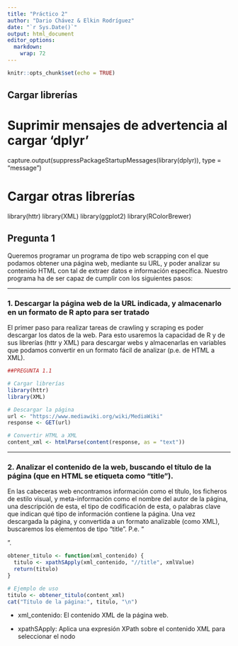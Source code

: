 ```yaml
---
title: "Práctico 2"
author: "Dario Chávez & Elkin Rodríguez"
date: "`r Sys.Date()`"
output: html_document
editor_options: 
  markdown: 
    wrap: 72
---
```


```r
knitr::opts_chunk$set(echo = TRUE)
```

## Cargar librerías

# Suprimir mensajes de advertencia al cargar 'dplyr'

capture.output(suppressPackageStartupMessages(library(dplyr)), type =
"message")

# Cargar otras librerías

library(httr) library(XML) library(ggplot2) library(RColorBrewer)

## Pregunta 1

Queremos programar un programa de tipo web scrapping con el que podamos
obtener una página web, mediante su URL, y poder analizar su contenido
HTML con tal de extraer datos e información específica. Nuestro programa
ha de ser capaz de cumplir con los siguientes pasos:

------------------------------------------------------------------------

### **1. Descargar la página web de la URL indicada, y almacenarlo en un formato de R apto para ser tratado**

El primer paso para realizar tareas de crawling y scraping es poder
descargar los datos de la web. Para esto usaremos la capacidad de R y de
sus librerías (httr y XML) para descargar webs y almacenarlas en
variables que podamos convertir en un formato fácil de analizar (p.e. de
HTML a XML).

```r
##PREGUNTA 1.1

# Cargar librerías
library(httr)
library(XML)

# Descargar la página
url <- "https://www.mediawiki.org/wiki/MediaWiki"
response <- GET(url)

# Convertir HTML a XML
content_xml <- htmlParse(content(response, as = "text"))
```

------------------------------------------------------------------------

### **2. Analizar el contenido de la web, buscando el título de la página (que en HTML se etiqueta como “title”).** 

En las cabeceras web encontramos información como el título, los
ficheros de estilo visual, y meta-información como el nombre del autor
de la página, una descripción de esta, el tipo de codificación de esta,
o palabras clave que indican qué tipo de información contiene la página.
Una vez descargada la página, y convertida a un formato analizable (como
XML), buscaremos los elementos de tipo “title”. P.e. “

<title>Titulo de Página</title>

”.

```r
obtener_titulo <- function(xml_contenido) {
  titulo <- xpathSApply(xml_contenido, "//title", xmlValue)
  return(titulo)
}

# Ejemplo de uso
titulo <- obtener_titulo(content_xml)
cat("Título de la página:", titulo, "\n")
```

-   xml_contenido: El contenido XML de la página web.

-   xpathSApply: Aplica una expresión XPath sobre el contenido XML para
    seleccionar el nodo

    <title>

    .

-   xmlValue: Extrae el valor (contenido) del nodo seleccionado, es
    decir, el título de la página.

------------------------------------------------------------------------

### **3. Analizar el contenido de la web, buscando todos los enlaces (que en HTML se etiquetan como “a”), buscando el texto del enlace, así como la URL.**

Vamos a extraer, usando las funciones de búsqueda XML, todos los enlaces
que salen de esta página con tal de listarlos y poder descargarlas más
tarde. Sabemos que estos son elementos de tipo “<a>”, que tienen el
atributo “href” para indicar la URL del enlace. P.e.
“<a href = ‘enlace’>Texto del Enlace</a>”. Del enlace nos quedaremos con
la URL de destino y con el valor del enlace (texto del enlace).

```r
##PREGUNTA 1.3

# Extraer enlaces y textos
links <- xpathSApply(content_xml, "//a", xmlGetAttr, "href")
texts <- xpathSApply(content_xml, "//a", xmlValue)

# Limpiar valores nulos
links[is.null(links)] <- NA
texts[is.null(texts)] <- NA
links <- unlist(links)
texts <- unlist(texts)
```

------------------------------------------------------------------------

### **4. AGenerar una tabla con cada enlace encontrado, indicando el texto que acompaña el enlace, y el número de veces que aparece un enlace con ese mismo objetivo.**

En este paso nos interesa reunir los datos obtenidos en el anterior
paso. Tendremos que comprobar, para cada enlace, cuantas veces aparece.

```r
# Función para generar tabla de frecuencias y mantener el dataframe original
procesar_enlaces <- function(links, texts) {
  # Crear el dataframe con enlaces y textos
  data <- data.frame(Link = links, Text = texts, stringsAsFactors = FALSE)
  
  # Generar la tabla de frecuencias
  data_summary <- as.data.frame(table(data$Link), stringsAsFactors = FALSE)
  
  # Renombrar columnas para mayor claridad
  colnames(data_summary) <- c("Link", "Frequency")
  
  # Ordenar la tabla de frecuencias por frecuencia descendente
  data_summary <- data_summary[order(-data_summary$Frequency), ]
  
  # Devolver tanto la tabla de frecuencias como el dataframe original
  return(list(data = data, data_summary = data_summary))
}

# Llamar a la función y guardar los resultados
resultados <- procesar_enlaces(links, texts)

# Separar los resultados
data <- resultados$data
data_summary <- resultados$data_summary

# Mostrar las primeras filas de la tabla de frecuencias
head(data_summary)
```

-   links: Vectores de enlaces encontrados en la página web.

-   texts: Vectores de texto asociado a cada enlace encontrado.

-   data: El dataframe original que contiene los enlaces y sus textos.

-   

    ## data_summary: La tabla de frecuencias, que muestra cuántas veces aparece cada enlace.

### **5. Para cada enlace, seguirlo e indicar si está activo (podemos usar el código de status HTTP al hacer una petición a esa URL).**

En este paso podemos usar la función HEAD de la librería “httr”, que en
vez de descargarse la página como haría GET, solo consultamos los
atributos de la página o fichero destino. HEAD nos retorna una lista de
atributos, y de entre estos hay uno llamado “header” que contiene más
atributos sobre la página buscada. Si seguimos podemos encontrar el
“status_code” en “resultado\$status_code”. El “status_code” nos indica
el resultado de la petición de página o fichero. Este código puede
indicar que la petición ha sido correcta (200), que no se ha encontrado
(404), que el acceso está restringido (403), etc. Actividad Evaluable 2
3 Máster en Gestión de la Ciberseguridad - Data Driven Security – 2024 /
2025 • Tened en cuenta que hay enlaces con la URL relativa, con forma
“/xxxxxx/xxxxx/a.html”. En este caso, podemos indicarle como “handle” el
dominio de la página que estamos tratando, o añadirle el dominio a la
URL con la función “paste”.\
• Tened en cuenta que puede haber enlaces externos con la URL absoluta,
con forma “<http://xxxxxx/xxxx/a.html>” (o https), que los trataremos
directamente. • Tened en cuenta que puede haber enlaces que apunten a
subdominios distintos, con forma “//subdominio/xxxx/xxxx/a.html”. En
este caso podemos adjuntarle el prefijo “https:” delante, convirtiendo
la URL en absoluta. • Tened en cuenta URLS internas con tags, como por
ejemplo “#search-p”. Estos apuntan a la misma página en la que estamos,
pero diferente altura de página. Equivale a acceder a la URL relativa de
la misma página en la que estamos. Es recomendado poner un tiempo de
espera entre petición y petición de pocos segundos (comando
“Sys.sleep”), para evitar ser “baneados” por el servidor. Para poder
examinar las URLs podemos usar expresiones regulares, funciones como
“grep”, o mirar si en los primeros caracteres de la URL encontramos “//”
o “http”. Para tratar las URLs podemos usar la ayuda de la función
“paste”, para manipular cadenas de caracteres y poder añadir prefijos a
las URLs si fuera necesario.

```r
##PREGUNTA 1.5

# Crear data.frame
data <- data.frame(Link = links, Text = texts)
data_summary <- as.data.frame(table(data$Link))

# Renombrar columnas
colnames(data_summary) <- c("Link", "Frequency")

# Base URL del dominio
base_url <- "https://www.mediawiki.org"

# Procesar cada enlace del data.frame original 'data'
data$status_code <- sapply(data$Link, function(link) {
  # Manejo de enlaces (relativos, absolutos, subdominios e internos)
  if (is.na(link)) {
    full_url <- NA
  } else if (grepl("^http", link)) {
    full_url <- link  # URLs absolutas
  } else if (grepl("^//", link)) {
    full_url <- paste0("https:", link)  # Subdominios
  } else if (grepl("^#", link)) {
    full_url <- paste0(base_url, link)  # URLs internas con tags
  } else {
    full_url <- paste0(base_url, link)  # URLs relativas
  }
  
  # Intentar obtener el código de estado usando HEAD
  tryCatch({
    if (!is.na(full_url)) {
      response <- HEAD(full_url)
      status_code <- response$status_code
    } else {
      status_code <- NA
    }
  }, error = function(e) {
    status_code <- NA  # Asignar NA en caso de error
  })
  
  # Pausa entre solicitudes para evitar ser "baneados"
  Sys.sleep(1)
  
  # Retornar el código de estado
  return(status_code)
})

# Resumir los datos en el data.frame final 'final_data'
library(dplyr)

final_data <- data %>%
  group_by(Link) %>%
  summarize(
    Text = first(Text),
    Frequency = n(),
    Status_Code = first(status_code)
  )

```

------------------------------------------------------------------------

## Pregunta 2

Elaborad, usando las librerías de gráficos base y qplot (ggplot2), una
infografía sobre los datos obtenidos. Tal infografía será una reunión de
gráficos donde se muestren los siguientes detalles:

### **1. Un histograma con la frecuencia de aparición de los enlaces, pero separado por URLs absolutas (con “http…”) y URLs relativas.**

```r
##PREGUNTA 2.1

# Categorizar URLs como absolutas o relativas
data$Type <- ifelse(grepl("^http", data$Link), "Absoluta", "Relativa")

# Crear histograma
library(ggplot2)

histogram_plot <- ggplot(data, aes(x = Type, fill = Type)) +
  geom_bar() +
  ggtitle("Frecuencia de URLs Absolutas vs Relativas") +
  xlab("Tipo de URL") +
  ylab("Frecuencia") +
  theme_minimal()

print(histogram_plot)
```

------------------------------------------------------------------------

### 2. **Un gráfico de barras indicando la suma de enlaces que apuntan a otros dominios o servicios (distinto a <https://www.mediawiki.org> en el caso de ejemplo) vs. la suma de los otros enlaces.**

Aquí queremos distinguir enlaces que apuntan a mediawiki versus el
resto. Sabemos que las URLs relativas ya apuntan dentro, por lo tanto
hay que analizar las URLs absolutas y comprobar que apunten a
<https://www.mediawiki.org>.

```r
# Función para clasificar enlaces y generar el gráfico de barras
clasificar_y_graficar_enlaces <- function(data, dominio_interno = "mediawiki.org") {
  library(ggplot2)
  
  # Clasificar enlaces como internos o externos
  data$Domain <- ifelse(
    grepl(dominio_interno, data$Link, fixed = TRUE), 
    "Interno", 
    "Externo"
  )
  
  # Crear el gráfico de barras
  bar_plot <- ggplot(data, aes(x = Domain, fill = Domain)) +
    geom_bar() +
    ggtitle("Enlaces Internos vs Externos") +
    xlab("Tipo de Enlace") +
    ylab("Cantidad") +
    scale_fill_manual(values = c("Interno" = "#1f78b4", "Externo" = "#33a02c")) + # Colores personalizados
    theme_minimal() +
    theme(
      legend.position = "none", # Ocultar leyenda (opcional)
      plot.title = element_text(hjust = 0.5, face = "bold") # Centrar título
    )
  
  # Imprimir el gráfico
  print(bar_plot)
}

# Llamada a la función
clasificar_y_graficar_enlaces(data)
```

------------------------------------------------------------------------

### **3. Un gráfico de tarta (pie chart) indicando los porcentajes de Status de nuestro análisis.**

Por ejemplo, si hay 6 enlaces con status “200” y 4 enlaces con status
“404”, la tarta mostrará un 60% con la etiqueta “200” y un 40% con la
etiqueta “404”. Este gráfico lo uniremos a los anteriores. El objetivo
final es obtener una imagen que recopile los gráficos generados.

```r
##PREGUNTA 2.3

# Resumir códigos de estado
status_summary <- table(data$status_code)
status_percent <- prop.table(status_summary) * 100

# Darle color al pastel
library(RColorBrewer)
myPalette <- brewer.pal(5, "Set2") 

# Crear gráfico de pastel
pie_chart <- pie(
  status_percent,
  labels = paste0(names(status_percent), " (", round(status_percent, 1), "%)"),
  main = "Distribución de Códigos de Estado",border="white", col=myPalette
)

```
